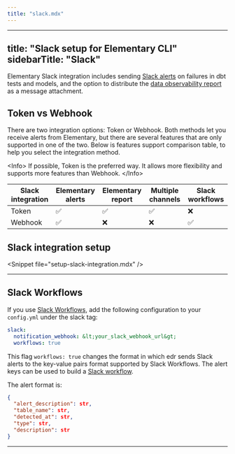 ```yaml
---
title: "slack.mdx"
---
```


---
title: "Slack setup for Elementary CLI"
sidebarTitle: "Slack"
---

Elementary Slack integration includes sending [Slack alerts](/oss/guides/alerts/send-slack-alerts) on failures in dbt tests and models, and the option to distribute the [data observability report](/oss/guides/generate-report-ui) as a message attachment.

## Token vs Webhook

There are two integration options: Token or Webhook.
Both methods let you receive alerts from Elementary, but there are several features that are only supported in one of the two.
Below is features support comparison table, to help you select the integration method.

&lt;Info&gt;
  If possible, Token is the preferred way. It allows more flexibility and
  supports more features than Webhook.
&lt;/Info&gt;

| Slack integration | Elementary alerts | Elementary report | Multiple channels | Slack workflows |
| ----------------- | ----------------- | ----------------- | ----------------- | --------------- |
| Token             | ✅                | ✅                | ✅                | ❌              |
| Webhook           | ✅                | ❌                | ❌                | ✅              |

## Slack integration setup

&lt;Snippet file="setup-slack-integration.mdx" /&gt;

---

## Slack Workflows

If you use [Slack Workflows](https://slack.com/features/workflow-automation), add the following configuration to your `config.yml` under the slack tag:

```yml config.yml
slack:
  notification_webhook: &lt;your_slack_webhook_url&gt;
  workflows: true
```

This flag `workflows: true` changes the format in which edr sends Slack alerts to the key-value pairs format supported by Slack Workflows.
The alert keys can be used to build a [Slack workflow](https://slack.com/help/articles/360053571454-Set-up-a-workflow-in-Slack).

The alert format is:

```json
{
  "alert_description": str,
  "table_name": str,
  "detected_at": str,
  "type": str,
  "description": str
}
```

---

